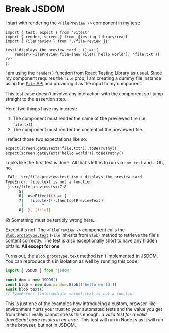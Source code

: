 # Break JSDOM

I start with rendering the `<FilePreview />` component in my test:

```tsx add=1,5
import { test, expect } from 'vitest'
import { render, screen } from '@testing-library/react'
import { FilePreview } from './file-review.js'

test('displays the preview card', () => {
	render(<FilePreview file={new File(['hello world'], 'file.txt')} />)
})
```

I am using the `render()` function from React Testing Library as usual. Since my component requires the `file` prop, I am creating a dummy file instance using the [`File` API](https://developer.mozilla.org/en-US/docs/Web/API/File/File) and providing it as the input to my component.

This test case doesn't involve any interaction with the component so I jump straight to the assertion step.

Here, two things have my interest:

1. The component must render the name of the previewed file (i.e. `file.txt`);
1. The component must render the content of the previewed file.

I reflect those two expectations like so:

```tsx
expect(screen.getByText('file.txt')).toBeTruthy()
expect(screen.getByText('hello world')).toBeTruthy()
```

Looks like the first test is done. All that's left is to run via `npm test` and... Oh, no.

```sh
 FAIL  src/file-preview.test.tsx > displays the preview card
TypeError: file.text is not a function
 ❯ src/file-preview.tsx:7:8
      5|
      6|  useEffect(() => {
      7|   file.text().then(setPreviewText)
       |        ^
      8|  }, [file])
```

😱 Something must be terribly wrong here...

Except it's not. The `<FilePreview />` component calls the [`Blob.prototype.text`](https://developer.mozilla.org/en-US/docs/Web/API/Blob/text) (`File` inherits from `Blob`) method to retrieve the file's content correctly. The test is also exceptionally short to have any hidden pitfalls. **All except for one**.

Turns out, the `Blob.prototype.text` method isn't implemented in JSDOM. You can reproduce this in isolation as well by running this code:

```ts
import { JSDOM } from 'jsdom'

const dom = new JSDOM()
const blob = new dom.window.Blob(['hello world'])
await blob.text()
// TypeError: (intermediate value).text is not a function
```

This is just one of the examples how introducing a custom, browser-like environment hurts your trust to your automated tests and the value you get from them. I really cannot stress this enough: _a valid test for a valid JavaScript code results in an error_. This test will run in Node.js as it will run in the browser, but not in JSDOM.
